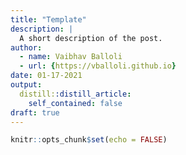```yaml
---
title: "Template"
description: |
  A short description of the post.
author:
  - name: Vaibhav Balloli
  - url: {https://vballoli.github.io}
date: 01-17-2021
output:
  distill::distill_article:
    self_contained: false
draft: true
---
```



```r
knitr::opts_chunk$set(echo = FALSE)
```

<script src="https://utteranc.es/client.js"
        repo="tourdeml/comments"
        issue-term="og:title"
        label="comments"
        theme="github-light"
        crossorigin="anonymous"
        async>
</script>


